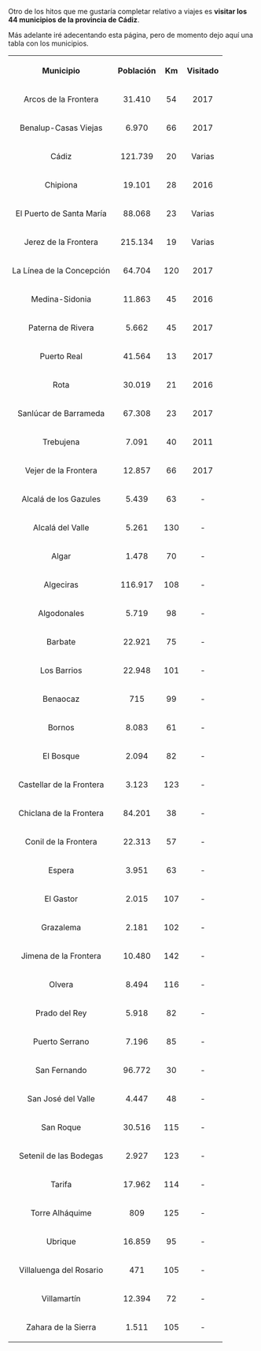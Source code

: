 {{header|1=Vuelta a Cádiz}}

Otro de los hitos que me gustaría completar relativo a viajes es '''visitar los 44 municipios de la provincia de Cádiz'''.

Más adelante iré adecentando esta página, pero de momento dejo aquí una tabla con los municipios.

<table class="wikitable sortable" style="text-align: center;">

<tr>
<th class="sorttable_alpha">Municipio</th>
<th class="sorttable_numeric">Población</th>
<th class="sorttable_numeric">Km</th>
<th class="sorttable_alpha">Visitado</th>
</tr>

<tr>
<td>Arcos de la Frontera</td>
<td>31.410</td>
<td>54</td>
<td>2017</td>
</tr>

<tr>
<td>Benalup-Casas Viejas</td>
<td>6.970</td>
<td>66</td>
<td>2017</td>
</tr>

<tr>
<td>Cádiz</td>
<td>121.739</td>
<td>20</td>
<td>Varias</td>
</tr>

<tr>
<td>Chipiona</td>
<td>19.101</td>
<td>28</td>
<td>2016</td>
</tr>

<tr>
<td>El Puerto de Santa María</td>
<td>88.068</td>
<td>23</td>
<td>Varias</td>
</tr>

<tr>
<td>Jerez de la Frontera</td>
<td>215.134</td>
<td>19</td>
<td>Varias</td>
</tr>

<tr>
<td>La Línea de la Concepción</td>
<td>64.704</td>
<td>120</td>
<td>2017</td>
</tr>

<tr>
<td>Medina-Sidonia</td>
<td>11.863</td>
<td>45</td>
<td>2016</td>
</tr>

<tr>
<td>Paterna de Rivera</td>
<td>5.662</td>
<td>45</td>
<td>2017</td>
</tr>

<tr>
<td>Puerto Real</td>
<td>41.564</td>
<td>13</td>
<td>2017</td>
</tr>

<tr>
<td>Rota</td>
<td>30.019</td>
<td>21</td>
<td>2016</td>
</tr>

<tr>
<td>Sanlúcar de Barrameda</td>
<td>67.308</td>
<td>23</td>
<td>2017</td>
</tr>

<tr>
<td>Trebujena</td>
<td>7.091</td>
<td>40</td>
<td>2011</td>
</tr>

<tr>
<td>Vejer de la Frontera</td>
<td>12.857</td>
<td>66</td>
<td>2017</td>
</tr>

<tr>
<td>Alcalá de los Gazules</td>
<td>5.439</td>
<td>63</td>
<td>-</td>
</tr>

<tr>
<td>Alcalá del Valle</td>
<td>5.261</td>
<td>130</td>
<td>-</td>
</tr>

<tr>
<td>Algar</td>
<td>1.478</td>
<td>70</td>
<td>-</td>
</tr>

<tr>
<td>Algeciras</td>
<td>116.917</td>
<td>108</td>
<td>-</td>
</tr>

<tr>
<td>Algodonales</td>
<td>5.719</td>
<td>98</td>
<td>-</td>
</tr>

<tr>
<td>Barbate</td>
<td>22.921</td>
<td>75</td>
<td>-</td>
</tr>

<tr>
<td>Los Barrios</td>
<td>22.948</td>
<td>101</td>
<td>-</td>
</tr>

<tr>
<td>Benaocaz</td>
<td>715</td>
<td>99</td>
<td>-</td>
</tr>

<tr>
<td>Bornos</td>
<td>8.083</td>
<td>61</td>
<td>-</td>
</tr>

<tr>
<td>El Bosque</td>
<td>2.094</td>
<td>82</td>
<td>-</td>
</tr>

<tr>
<td>Castellar de la Frontera</td>
<td>3.123</td>
<td>123</td>
<td>-</td>
</tr>

<tr>
<td>Chiclana de la Frontera</td>
<td>84.201</td>
<td>38</td>
<td>-</td>
</tr>

<tr>
<td>Conil de la Frontera</td>
<td>22.313</td>
<td>57</td>
<td>-</td>
</tr>

<tr>
<td>Espera</td>
<td>3.951</td>
<td>63</td>
<td>-</td>
</tr>

<tr>
<td>El Gastor</td>
<td>2.015</td>
<td>107</td>
<td>-</td>
</tr>

<tr>
<td>Grazalema</td>
<td>2.181</td>
<td>102</td>
<td>-</td>
</tr>

<tr>
<td>Jimena de la Frontera</td>
<td>10.480</td>
<td>142</td>
<td>-</td>
</tr>

<tr>
<td>Olvera</td>
<td>8.494</td>
<td>116</td>
<td>-</td>
</tr>

<tr>
<td>Prado del Rey</td>
<td>5.918</td>
<td>82</td>
<td>-</td>
</tr>

<tr>
<td>Puerto Serrano</td>
<td>7.196</td>
<td>85</td>
<td>-</td>
</tr>

<tr>
<td>San Fernando</td>
<td>96.772</td>
<td>30</td>
<td>-</td>
</tr>

<tr>
<td>San José del Valle</td>
<td>4.447</td>
<td>48</td>
<td>-</td>
</tr>

<tr>
<td>San Roque</td>
<td>30.516</td>
<td>115</td>
<td>-</td>
</tr>

<tr>
<td>Setenil de las Bodegas</td>
<td>2.927</td>
<td>123</td>
<td>-</td>
</tr>

<tr>
<td>Tarifa</td>
<td>17.962</td>
<td>114</td>
<td>-</td>
</tr>

<tr>
<td>Torre Alháquime</td>
<td>809</td>
<td>125</td>
<td>-</td>
</tr>

<tr>
<td>Ubrique</td>
<td>16.859</td>
<td>95</td>
<td>-</td>
</tr>

<tr>
<td>Villaluenga del Rosario</td>
<td>471</td>
<td>105</td>
<td>-</td>
</tr>

<tr>
<td>Villamartín</td>
<td>12.394</td>
<td>72</td>
<td>-</td>
</tr>

<tr>
<td>Zahara de la Sierra</td>
<td>1.511</td>
<td>105</td>
<td>-</td>
</tr>

</table>

{{footer}}
